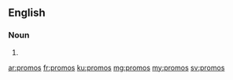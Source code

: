 ==English==

===Noun===
{{head|en|noun plural form}}

# {{plural of|promo|lang=en}}

[[ar:promos]]
[[fr:promos]]
[[ku:promos]]
[[mg:promos]]
[[my:promos]]
[[sv:promos]]